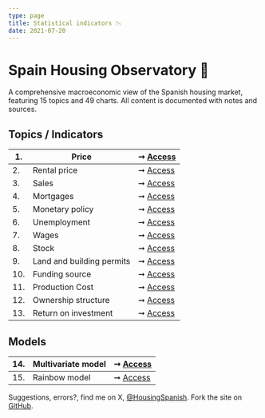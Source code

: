 ```yaml
---
type: page
title: Statistical indicators 📉
date: 2021-07-20
---
```



# Spain Housing Observatory 🔭

A comprehensive macroeconomic view of the Spanish housing market, featuring 15 topics and 49 charts. All content is documented with notes and sources.

## Topics / Indicators

| 1. | Price | ➞ [Access](posts/price) |
| -- | ------------------------------- | --- |
| 2. | Rental price | ➞ [Access](posts/rent) |
| 3. | Sales | ➞ [Access](posts/sales) |
| 4. | Mortgages | ➞ [Access](posts/credit) |
| 5. | Monetary policy | ➞ [Access](posts/monetary) |
| 6. | Unemployment | ➞ [Access](posts/labor) |
| 7. | Wages | ➞ [Access](posts/wages) |
| 8. | Stock | ➞ [Access](posts/stock) |
| 9. | Land and building permits | ➞ [Access](posts/land) |
| 10. | Funding source | ➞ [Access](posts/funding) |
| 11. | Production Cost | ➞ [Access](posts/cost) |
| 12. | Ownership structure | ➞ [Access](posts/ownership) |
| 13. | Return on investment | ➞ [Access](posts/roi) |

## Models

| 14. | Multivariate model | ➞ [Access](posts/multivariate) |
| -- | ------------------------------- | --- |
| 15. | Rainbow model | ➞ [Access](posts/rainbow) |

Suggestions, errors?, find me on X, [@HousingSpanish](https://twitter.com/HousingSpanish). Fork the site on [GitHub](https://github.com/galetaire/spahousing).
